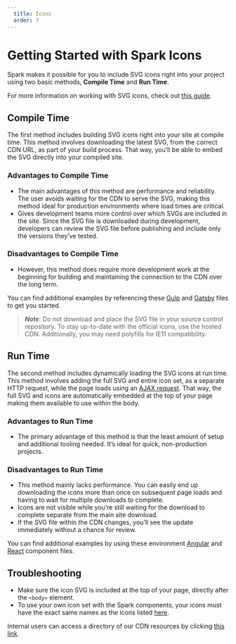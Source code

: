 ```yaml
---
  title: Icons
  order: 7
---
```


# Getting Started with Spark Icons

Spark makes it possible for you to include SVG
icons right into your project using two basic
methods, **Compile Time** and **Run Time**.

For more information on working with SVG icons, check out
[this guide](https://css-tricks.com/svg-sprites-use-better-icon-fonts/).

## Compile Time

The first method includes building SVG icons right
into your site at compile time. This method involves
downloading the latest SVG, from the correct CDN URL,
as part of your build process. That way, you’ll be
able to embed the SVG directly into your compiled site.

### Advantages to Compile Time
- The main advantages of this method are performance
and reliability. The user avoids waiting for the CDN
to serve the SVG, making this method ideal for production
environments where load times are critical.
- Gives development teams more control over which SVGs
are included in the site. Since the SVG file is downloaded
during development, developers can review the SVG file
before publishing and include only the versions they’ve tested.

### Disadvantages to Compile Time
- However, this method does require more development work
at the beginning for building and maintaining the connection
to the CDN over the long term.

You can find additional examples by referencing these
[Gulp](https://github.com/sparkdesignsystem/spark-starter-html/blob/kitchen-sink/src/js/loadIcons.js#L11)
and
[Gatsby](https://github.com/sparkdesignsystem/spark-design-system/blob/staging/plugins/gatsby-symbol-set-fetch/gatsby-node.js)
files to get you started.

>***Note***: Do not download and place
the SVG file in your source control repository.
To stay up-to-date with the official icons, use the hosted CDN.
Additionally, you may need polyfills for IE11 compatibility.

## Run Time

The second method includes dynamically loading the SVG
icons at run time. This method involves adding the full SVG
and entire icon set, as a separate HTTP request, while the
page loads using an
[AJAX request](https://github.com/sparkdesignsystem/spark-design-system/blob/staging/storybook-utilities/icon-utilities/icon-loader.js).
That way, the full SVG and
icons are automatically embedded at the top of your page making
them available to use within the body.

### Advantages to Run Time
- The primary advantage of this method is that the least amount of
setup and additional tooling needed. It’s ideal for quick,
non-production projects.

### Disadvantages to Run Time
- This method mainly lacks performance. You can easily end up
downloading the icons more than once on subsequent page loads
and having to wait for multiple downloads to complete.
- Icons are not visible while you’re still waiting for the
download to complete separate from the main site download.
- If the SVG file within the CDN changes, you’ll see the
update immediately without a chance for review.

You can find additional examples by using these environment
[Angular](https://github.com/sparkdesignsystem/spark-starter-angular/blob/kitchen-sink/src/app/spark-docs/icon-set/icon-set.component.ts)
and [React](https://github.com/sparkdesignsystem/spark-starter-react/blob/kitchen-sink/src/components/IconSet/IconSet.js)
component files.

## Troubleshooting
- Make sure the icon SVG is included at the top of your page,
directly after the `<body>` element.
- To use your own icon set with the Spark components, your
icons must have the exact same names as the icons listed
[here](/using-spark/components/icon).

Internal users can access a directory of
our CDN resources by clicking [this link](http://shorty/sparkassetcdn).
